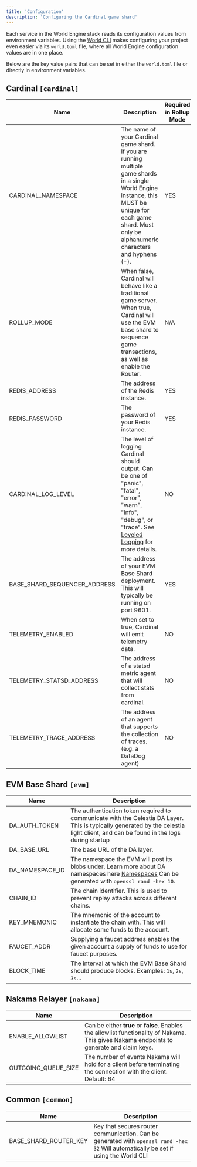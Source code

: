 ```yaml
---
title: 'Configuration'
description: 'Configuring the Cardinal game shard'
---
```


Each service in the World Engine stack reads its configuration values from environment variables. Using the [World CLI](https://github.com/Argus-Labs/world-cli) makes configuring your project even easier via its `world.toml` file, where all World Engine configuration values are in one place.

Below are the key value pairs that can be set in either the `world.toml` file or directly in environment variables.


## Cardinal `[cardinal]`
| Name                         | Description                                                                                                                                                                                                                          | Required in Rollup Mode |
|------------------------------|--------------------------------------------------------------------------------------------------------------------------------------------------------------------------------------------------------------------------------------|-------------------------|
| CARDINAL_NAMESPACE           | The name of your Cardinal game shard. If you are running multiple game shards in a single World Engine instance, this MUST be unique for each game shard. Must only be alphanumeric characters and hyphens (-).                      | YES                     |
| ROLLUP_MODE                  | When false, Cardinal will behave like a traditional game server. When true, Cardinal will use the EVM base shard to sequence game transactions, as well as enable the Router.                                                        | N/A                     |
| REDIS_ADDRESS                | The address of the Redis instance.                                                                                                                                                                                                   | YES                     |
| REDIS_PASSWORD               | The password of your Redis instance.                                                                                                                                                                                                 | YES                     |
| CARDINAL_LOG_LEVEL           | The level of logging Cardinal should output. Can be one of "panic", "fatal", "error", "warn", "info", "debug", or "trace". See [Leveled Logging](https://github.com/rs/zerolog?tab=readme-ov-file#leveled-logging) for more details. | NO                      |
| BASE_SHARD_SEQUENCER_ADDRESS | The address of your EVM Base Shard deployment. This will typically be running on port 9601.                                                                                                                                          | YES                     |
| TELEMETRY_ENABLED            | When set to true, Cardinal will emit telemetry data.                                                                                                                                                                                 | NO                      |
| TELEMETRY_STATSD_ADDRESS     | The address of a statsd metric agent that will collect stats from cardinal.                                                                                                                                                          | NO                      |
| TELEMETRY_TRACE_ADDRESS      | The address of an agent that supports the collection of traces. (e.g. a DataDog agent)                                                                                                                                               | NO                      |


## EVM Base Shard `[evm]`
| Name            | Description                                                                                                                                                                                            |
|-----------------|--------------------------------------------------------------------------------------------------------------------------------------------------------------------------------------------------------|
| DA_AUTH_TOKEN   | The authentication token required to communicate with the Celestia DA Layer. This is typically generated by the celestia light client, and can be found in the logs during startup                     |
| DA_BASE_URL     | The base URL of the DA layer.                                                                                                                                                                          |
| DA_NAMESPACE_ID | The namespace the EVM will post its blobs under. Learn more about DA namespaces here [Namespaces](https://celestia.org/glossary/namespaced-merkle-tree/) Can be generated with `openssl rand -hex 10`. |                                                                                                                 |
| CHAIN_ID        | The chain identifier. This is used to prevent replay attacks across different chains.                                                                                                                  |
| KEY_MNEMONIC    | The mnemonic of the account to instantiate the chain with. This will allocate some funds to the account.                                                                                               |
| FAUCET_ADDR     | Supplying a faucet address enables the given account a supply of funds to use for faucet purposes.                                                                                                     |
| BLOCK_TIME      | The interval at which the EVM Base Shard should produce blocks. Examples: `1s`, `2s`, `3s`...                                                                                                          |

## Nakama Relayer `[nakama]`
| Name                | Description                                                                                                                                 |
|---------------------|---------------------------------------------------------------------------------------------------------------------------------------------|
| ENABLE_ALLOWLIST    | Can be either **true** or **false**. Enables the allowlist functionality of Nakama. This gives Nakama endpoints to generate and claim keys. |
| OUTGOING_QUEUE_SIZE | The number of events Nakama will hold for a client before terminating the connection with the client. Default: 64                           |

## Common `[common]`
| Name                  | Description                                                                                                                          |
|-----------------------|--------------------------------------------------------------------------------------------------------------------------------------|
| BASE_SHARD_ROUTER_KEY | Key that secures router communication. Can be generated with `openssl rand -hex 32` Will automatically be set if using the World CLI |